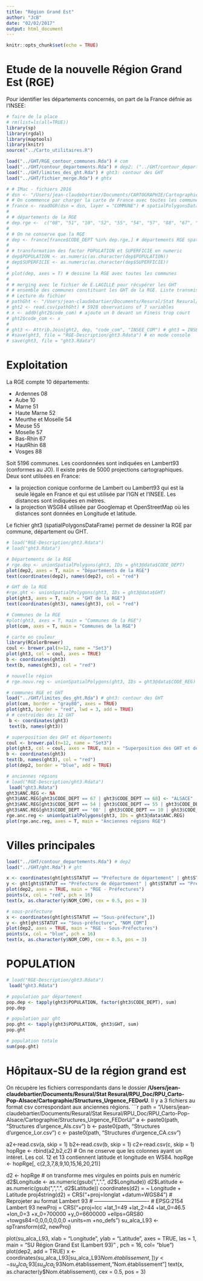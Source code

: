 ```yaml
---
title: "Région Grand Est"
author: "JcB"
date: "02/02/2017"
output: html_document
---
```


```r
knitr::opts_chunk$set(echo = TRUE)
```
Etude de la nouvelle Région Grand Est (RGE)
===========================================

Pour identifier les départements concernés, on part de la France défnie as l'INSEE:

```r
# faire de la place
# rm(list=ls(all=TRUE))
library(sp)
library(rgdal)
library(maptools)
library(knitr)
source("../Carto_utilitaires.R")

load("../GHT/RGE_contour_communes.Rda") # com
load("../GHT/contour_departements.Rda") # dep2: ("../GHT/contour_departements.Rda") contour des départements
load("../GHT/limites_des_ght.Rda") # ght3: contour des GHT
load("../GHT/fichier_merge.Rda") # ghtx

# # IMac - fichiers 2016
# dsn <- "/Users/jean-claudebartier/Documents/CARTOGRAPHIE/CartographieR/IGN_GEOFLA_2016/COMMUNE"
# # On commmence par charger la carte de France avec toutes les communes.
# france <- readOGR(dsn = dsn, layer = "COMMUNE") # spatialPolygonsDataFrame
#  
# # départements de la RGE
# dep.rge <-  c("08", "51", "10", "52", "55", "54", "57", "88", "67", "68")
#  
# # On ne conserve que la RGE
# dep <- france[france$CODE_DEPT %in% dep.rge,] # départements RGE spatialPolygonsDataFrame
#  
# # transformation des factor POPULATION et SUPERFICIE en numeric
# dep$POPULATION <- as.numeric(as.character(dep$POPULATION))
# dep$SUPERFICIE <- as.numeric(as.character(dep$SUPERFICIE))
# 
# plot(dep, axes = T) # dessine la RGE avec toutes les communes
#  
# # merging avec le fichier de E.LAGILLE pour récupérer les GHT
# # ensemble des communes constituant les GHT de la RGE. Liste transmise par E.Lagille
# # Lecture du fichier
# pathGht <- "/Users/jean-claudebartier/Documents/Resural/Stat Resural/RPU_Doc/RPU_Carto-Pop-Alsace/Cartographie/ght_com.csv"
# ght2 <- read.csv(pathGht) # 5928 observations of 7 variables
# x <- add0(ght2$code_com) # ajoute un 0 devant un Finess trop court
# ght2$code_com <- x
# 
# ght3 <- Attrib.Join(ght2, dep, "code_com", "INSEE_COM") # ght3 = INSEE + GHT
# #save(ght3, file = "RGE-Description/ght3.Rdata") # en mode console
# save(ght3, file = "ght3.Rdata") 
```

Exploitation
=============

La RGE compte 10 départements:

- Ardennes           08
- Aube               10
- Marne              51
- Haute Marne        52
- Meurthe et Moselle 54
- Meuse              55
- Moselle            57
- Bas-Rhin           67
- HautRhin           68
- Vosges             88

Soit 5196 communes. Les coordonnées sont indiquées en Lambert93 (conformes au JO). Il existe près de 5000 projections cartographiques. Deux sont utilsées en France:

- la projection conique conforme de Lambert ou Lambert93 qui est la seule légale en France et qui est utilisée par l'IGN et l'INSEE. Les distances sont indiquées en mètres.
- la projection WSG84 utilisée par Googlemap et OpenStreetMap où les distances sont données en Longitude et latitude.

Le fichier ght3 (spatialPolygonsDataFrame) permet de dessiner la RGE par commune, département ou GHT.
```r
# load("RGE-Description/ght3.Rdata")
# load("ght3.Rdata")

# Départements de la RGE
# rge.dep <- unionSpatialPolygons(ght3, IDs = ght3@data$CODE_DEPT)
plot(dep2, axes = T, main = "Départements de la RGE")
text(coordinates(dep2), names(dep2), col = "red")

# GHT de la RGE
#rge.ght <- unionSpatialPolygons(ght3, IDs = ght3@data$GHT)
plot(ght3, axes = T, main = "GHT de la RGE")
text(coordinates(ght3), names(ght3), col = "red")

# Communes de la RGE
#plot(ght3, axes = T, main = "Communes de la RGE")
plot(com, axes = T, main = "Communes de la RGE")

# carte en couleur
library(RColorBrewer)
coul <- brewer.pal(n=12, name = "Set3")
plot(ght3, col = coul, axes = TRUE)
b <- coordinates(ght3)
text(b, names(ght3), col = "red")

# nouvelle région
# rge.nouv.reg <- unionSpatialPolygons(ght3, IDs = ght3@data$CODE_REG)
```

```r
# communes RGE et GHT
load("../GHT/limites_des_ght.Rda") # ght3: contour des GHT
plot(com, border = "gray80", axes = TRUE)
plot(ght3, border = "red", lwd = 3, add = TRUE)
# # centroïdes des 12 GHT
 b <- coordinates(ght3)
 text(b, names(ght3))
```

```r
# superposition des GHT et départements
coul <- brewer.pal(n=12, name = "Set3")
plot(ght3, col = coul, axes = TRUE, main = "Superposition des GHT et départements")
b <- coordinates(ght3)
text(b, names(ght3), col = "red")
plot(dep2, border = "blue", add = TRUE)
```

```r
# anciennes régions
# load("RGE-Description/ght3.Rdata")
 load("ght3.Rdata")
ght3$ANC.REG <- NA
ght3$ANC.REG[ght3$CODE_DEPT == 67 | ght3$CODE_DEPT == 68] <- "ALSACE"
ght3$ANC.REG[ght3$CODE_DEPT == 54 | ght3$CODE_DEPT == 55 | ght3$CODE_DEPT == 57 | ght3$CODE_DEPT == 88] <- "LORRAINE"
ght3$ANC.REG[ght3$CODE_DEPT == '08' | ght3$CODE_DEPT == 10 | ght3$CODE_DEPT == 51 | ght3$CODE_DEPT == 52] <- "CHAMPAGNE-ARDENNE"
rge.anc.reg <- unionSpatialPolygons(ght3, IDs = ght3@data$ANC.REG)
plot(rge.anc.reg, axes = T, main = "Anciennes régions RGE")
```

Villes principales
====================

```r
load("../GHT/contour_departements.Rda") # dep2
load("../GHT/ght.Rda") # ght

x <- coordinates(ght[ght$STATUT == "Préfecture de département" | ght$STATUT == "Préfecture de région",])
y <- ght[ght$STATUT == "Préfecture de département" | ght$STATUT == "Préfecture de région", "NOM_COM"]
plot(dep2, axes = TRUE, main = "RGE - Préfectures")
points(x, col = "red", pch = 16)
text(x, as.character(y$NOM_COM), cex = 0.5, pos = 3)

# sous-préfecture
x <- coordinates(ght[ght$STATUT == "Sous-préfecture",])
y <- ght[ght$STATUT == "Sous-préfecture", "NOM_COM"]
plot(dep2, axes = TRUE, main = "RGE - Sous-Préfectures")
points(x, col = "blue", pch = 16)
text(x, as.character(y$NOM_COM), cex = 0.5, pos = 3)

```


POPULATION
==========

```r

# load("RGE-Description/ght3.Rdata")
 load("ght3.Rdata")

# population par département
pop.dep <- tapply(ght3$POPULATION, factor(ght3$CODE_DEPT), sum)
pop.dep

# population par ght
pop.ght <- tapply(ght3$POPULATION, ght3$GHT, sum)
pop.ght

# population totale
sum(pop.ght)

```

Hôpitaux-SU de la région grand est
==================================

On récupère les fichiers correspondants dans le dossier __/Users/jean-claudebartier/Documents/Resural/Stat Resural/RPU_Doc/RPU_Carto-Pop-Alsace/Cartographie/Structures_Urgence_FEDorU__. Il y a 3 fichiers au format csv correspondant aux anciennes régions.
```r

path = "/Users/jean-claudebartier/Documents/Resural/Stat Resural/RPU_Doc/RPU_Carto-Pop-Alsace/Cartographie/Structures_Urgence_FEDorU/"
a <- paste0(path, "Structures d'urgence_Als.csv")
b <- paste0(path, "Structures d'urgence_Lor.csv")
c <- paste0(path, "Structures d'urgence_CA.csv")

a2<-read.csv(a, skip = 1)
b2<-read.csv(b, skip = 1)
c2<-read.csv(c, skip = 1)
hopRge <- rbind(a2,b2,c2)
# On ne cnserve que les colonnes ayant un intéret. Les col. 12 et 13 contiennent latitude et longitude en WS84.
hopRge <- hopRge[, c(2,3,7,8,9,10,15,16,20,21)]

d2 <- hopRge
# on transforme mes virgules en points puis en numéric
d2$Longitude <- as.numeric(gsub(",",".", d2$Longitude))
d2$Latitude <- as.numeric(gsub(",",".", d2$Latitude))
coordinates(d2) = ~ Longitude + Latitude
proj4string(d2) = CRS("+proj=longlat +datum=WGS84")
# Reprojeter au format Lambert 93
# -------------------------------
# EPSG:2154 Lambert 93
newProj = CRS("+proj=lcc +lat_1=49 +lat_2=44 +lat_0=46.5 +lon_0=3 +x_0=700000 +y_0=6600000 +ellps=GRS80 +towgs84=0,0,0,0,0,0,0 +units=m +no_defs")
su_alca_L93 <- spTransform(d2, newProj)

plot(su_alca_L93, xlab = "Longitude", ylab = "Latitude", axes = TRUE, las = 1, main = "SU Région Grand Est (Lambert 93)" , pch = 16, col= "blue")
plot(dep2, add = TRUE)
x <- coordinates(su_alca_L93[su_alca_L93$Nom.établissement,])
y <- su_alca_L93[su_alca_L93$Nom.établissement,"Nom.établissement"]
text(x, as.character(y$Nom.établissement), cex = 0.5, pos = 3)

